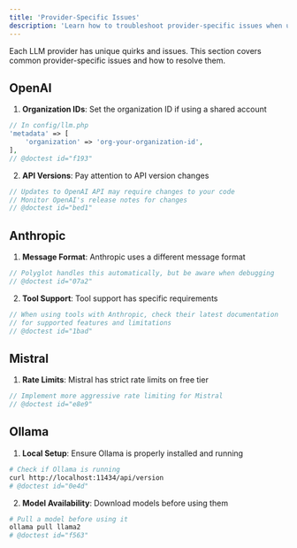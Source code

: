 ```yaml
---
title: 'Provider-Specific Issues'
description: 'Learn how to troubleshoot provider-specific issues when using Polyglot.'
---
```


Each LLM provider has unique quirks and issues. This section covers common provider-specific issues and how to resolve them.


## OpenAI

1. **Organization IDs**: Set the organization ID if using a shared account
```php
// In config/llm.php
'metadata' => [
    'organization' => 'org-your-organization-id',
],
// @doctest id="f193"
```

2. **API Versions**: Pay attention to API version changes
```php
// Updates to OpenAI API may require changes to your code
// Monitor OpenAI's release notes for changes
// @doctest id="bed1"
```

## Anthropic

1. **Message Format**: Anthropic uses a different message format
```php
// Polyglot handles this automatically, but be aware when debugging
// @doctest id="07a2"
```

2. **Tool Support**: Tool support has specific requirements
```php
// When using tools with Anthropic, check their latest documentation
// for supported features and limitations
// @doctest id="1bad"
```

## Mistral

1. **Rate Limits**: Mistral has strict rate limits on free tier
```php
// Implement more aggressive rate limiting for Mistral
// @doctest id="e8e9"
```


## Ollama

1. **Local Setup**: Ensure Ollama is properly installed and running
```bash
# Check if Ollama is running
curl http://localhost:11434/api/version
# @doctest id="0e4d"
```

2. **Model Availability**: Download models before using them
```bash
# Pull a model before using it
ollama pull llama2
# @doctest id="f563"
```
